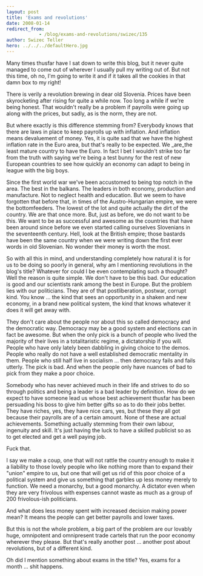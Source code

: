 ```yaml
---
layout: post
title: 'Exams and revolutions'
date: 2008-01-14
redirect_from: 
            - /blog/exams-and-revolutions/swizec/135
author: Swizec Teller
hero: ../../../defaultHero.jpg
---
```

Many times thusfar have I sat down to write this blog, but it never quite managed to come out of wherever I usually pull my writing out of. But not this time, oh no, I'm going to write it and if it takes all the cookies in that damn box to my right!

There is verily a revolution brewing in dear old Slovenia. Prices have been skyrocketing after rising for quite a while now. Too long a while if we're being honest. That wouldn't really be a problem if payrolls were going up along with the prices, but sadly, as is the norm, they are not.

But where exactly is this difference stemming from? Everybody knows that there are laws in place to keep payrolls up with inflation. And inflation means devaluement of money. Yes, it is quite sad that we have the highest inflation rate in the Euro area, but that's really to be expected. We _are_the least mature country to have the Euro. In fact I bet I wouldn't strike too far from the truth with saying we're being a test bunny for the rest of new European countries to see how quickly an economy can adapt to being in league with the big boys.

Since the first world war we've been accustomed to being top notch in the area. The best in the balkans. The leaders in both economy, production and manufacture. Not to neglect health and education. But we seem to have forgotten that before that, in times of the Austro-Hungarian empire, we were the bottomfeeders. The lowest of the lot and quite actually the dirt of the country. We are that once more. But, just as before, we do not want to be this. We want to be as successful and awesome as the countries that have been around since before we even started calling ourselves Slovenians in the seventeenth century. Hell, look at the British empire; those bastards have been the same country when we were writing down the first ever words in old Slovenian. No wonder their money is worth the most.

So with all this in mind, and understanding completely how natural it is for us to be doing so poorly in general, why am I mentioning revolutions in the blog's title? Whatever for could I be even contemplating such a thought? Well the reason is quite simple. We don't have to be this bad. Our education is good and our scientists rank among the best in Europe. But the problem lies with our politicians. They are of that postliberation, postwar, corrupt kind. You know ... the kind that sees an opportunity in a shaken and new economy, in a brand new political system, the kind that knows whatever it does it will get away with.

They don't care about the people nor about this so called democracy and the democratic way. Democracy may be a good system and elections can in fact be awesome. But when the only pick is a bunch of people who lived the majority of their lives in a totalitaristic regime, a dictatorship if you will. People who have only lately been dabbling in giving choice to the demos. People who really do not have a well established democratic mentality in them. People who still half live in socialism ... then democracy fails and fails utterly. The pick is bad. And when the people only have nuances of bad to pick from they make a poor choice.

Somebody who has never achieved much in their life and strives to do so through politics and being a leader is a bad leader by definition. How do we expect to have someone lead us whose best achievement thusfar has been persuading his boss to give him better gifts so as to do their jobs better. They have riches, yes, they have nice cars, yes, but these they all got because their payrolls are of a certain amount. None of these are actual achievements. Something actually stemming from their own labour, ingenuity and skill. It's just having the luck to have a skilled publicist so as to get elected and get a well paying job.

Fuck that.

I say we make a coup, one that will not rattle the country enough to make it a liability to those lovely people who like nothing more than to expand their "union" empire to us, but one that will get us rid of this poor choice of a political system and give us something that garbles up less money merely to function. We need a monarchy, but a good monarchy. A dictator even when they are very frivolous with expenses cannot waste as much as a group of 200 frivolous-ish politicians.

And what does less money spent with increased decision making power mean? It means the people can get better payrolls and lower taxes.

But this is not the whole problem, a big part of the problem are our lovably huge, omnipotent and omnipresent trade cartels that run the poor economy wherever they please. But that's really another post ... another post about revolutions, but of a different kind.



Oh did I mention something about exams in the title? Yes, exams for a month ... shit happens.